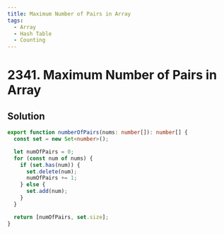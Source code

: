 ```yaml
---
title: Maximum Number of Pairs in Array
tags:
  - Array
  - Hash Table
  - Counting
---
```


# 2341. Maximum Number of Pairs in Array

<Badges>
  <LevelBadge level="easy" />
  <TopicBadge name="Array" slug="array" />
  <TopicBadge name="Hash Table" slug="hash-table" />
  <TopicBadge name="Counting" slug="counting" />
</Badges>

## Solution

```typescript filename="solution.ts" copy
export function numberOfPairs(nums: number[]): number[] {
  const set = new Set<number>();

  let numOfPairs = 0;
  for (const num of nums) {
    if (set.has(num)) {
      set.delete(num);
      numOfPairs += 1;
    } else {
      set.add(num);
    }
  }

  return [numOfPairs, set.size];
}
```

<ProblemLink
  codingSite="leetcode"
  href="https://leetcode.com/problems/maximum-number-of-pairs-in-array"
  title="Maximum Number of Pairs in Array"
/>
